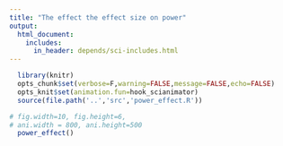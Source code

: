 ```yaml
---
title: "The effect the effect size on power"
output: 
  html_document:
    includes:
      in_header: depends/sci-includes.html
---
```


```r
  library(knitr)
  opts_chunk$set(verbose=F,warning=FALSE,message=FALSE,echo=FALSE)
  opts_knit$set(animation.fun=hook_scianimator)
  source(file.path('..','src','power_effect.R'))  
```

```r
# fig.width=10, fig.height=6,  
# ani.width = 800, ani.height=500
  power_effect()
```

